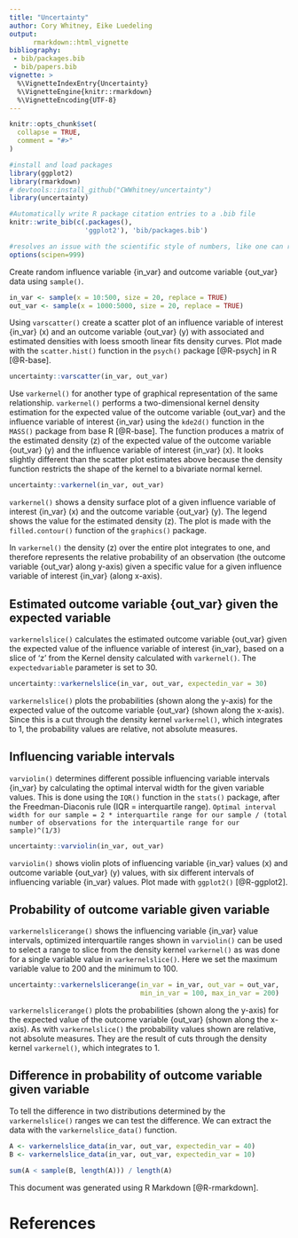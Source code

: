 ```yaml
---
title: "Uncertainty"
author: Cory Whitney, Eike Luedeling 
output:
      rmarkdown::html_vignette
bibliography:
 - bib/packages.bib
 - bib/papers.bib
vignette: >
  %\VignetteIndexEntry{Uncertainty}
  %\VignetteEngine{knitr::rmarkdown}
  %\VignetteEncoding{UTF-8}
---
```


<!-- Print pdf and word versions -->
<!-- rmarkdown::render("uncertainty-vignette.Rmd", output_format = "pdf_document") -->
<!-- rmarkdown::render("uncertainty-vignette.Rmd", output_format = "word_document") -->

```r
knitr::opts_chunk$set(
  collapse = TRUE,
  comment = "#>"
)
```

```r
#install and load packages
library(ggplot2)
library(rmarkdown)
# devtools::install_github("CWWhitney/uncertainty")
library(uncertainty)

#Automatically write R package citation entries to a .bib file
knitr::write_bib(c(.packages(), 
                   'ggplot2'), 'bib/packages.bib')

#resolves an issue with the scientific style of numbers, like one can read inside this answer from @Paul Hiemstra: https://stackoverflow.com/a/25947542/4061993 from the documentation of ?options:
options(scipen=999)
```

Create random influence variable {in_var} and outcome variable {out_var} data using `sample()`. 

```r
in_var <- sample(x = 10:500, size = 20, replace = TRUE)
out_var <- sample(x = 1000:5000, size = 20, replace = TRUE)
```

Using `varscatter()` create a scatter plot of an influence variable of interest {in_var} (x) and an outcome variable {out_var} (y) with associated and estimated densities with loess smooth linear fits density curves. Plot made with the `scatter.hist()` function in the `psych()` package [@R-psych] in R [@R-base].  

```r
uncertainty::varscatter(in_var, out_var)
```

Use `varkernel()` for another type of graphical representation of the same relationship. `varkernel()` performs a two-dimensional kernel density estimation for the expected value of the outcome variable {out_var} and the influence variable of interest {in_var} using the `kde2d()` function in the `MASS()` package from base R [@R-base]. The function produces a matrix of the estimated density (z) of the expected value of the outcome variable {out_var} (y) and the influence variable of interest {in_var} (x). It looks slightly different than the scatter plot estimates above because the density function restricts the shape of the kernel to a bivariate normal kernel.

```r
uncertainty::varkernel(in_var, out_var)
```

`varkernel()` shows a density surface plot of a given influence variable of interest {in_var} (x) and the outcome variable {out_var} (y). The legend shows the value for the estimated density (z). The plot is made with the `filled.contour()` function of the `graphics()` package.

In `varkernel()` the density (z) over the entire plot integrates to one, and therefore represents the relative probability of an observation (the outcome variable {out_var} along y-axis) given a specific value for a given influence variable of interest {in_var} (along x-axis). 

## Estimated outcome variable {out_var} given the expected variable

`varkernelslice()` calculates the estimated outcome variable {out_var} given the expected value of the influence variable of interest {in_var}, based on a slice of 'z' from the Kernel density calculated with `varkernel()`. The `expectedvariable` parameter is set to 30.

```r
uncertainty::varkernelslice(in_var, out_var, expectedin_var = 30)
```

`varkernelslice()` plots the probabilities (shown along the y-axis) for the expected value of the outcome variable {out_var} (shown along the x-axis). Since this is a cut through the density kernel `varkernel()`, which integrates to 1, the probability values are relative, not absolute measures.

## Influencing variable intervals

`varviolin()` determines different possible influencing variable intervals {in_var} by calculating the optimal interval width for the given variable values. This is done using the `IQR()` function in the `stats()` package, after the Freedman-Diaconis rule (IQR = interquartile range).
`Optimal interval width for our sample = 2 * interquartile range for our sample / (total number of observations for the interquartile range for our sample)^(1/3)`

```r
uncertainty::varviolin(in_var, out_var)
```

`varviolin()` shows violin plots of influencing variable {in_var} values (x) and outcome variable {out_var} (y) values, with six different intervals of influencing variable {in_var} values. Plot made with `ggplot2()` [@R-ggplot2].

## Probability of outcome variable given variable

`varkernelslicerange()` shows the influencing variable {in_var} value intervals, optimized interquartile ranges shown in `varviolin()` can be used to select a range to slice from the density kernel `varkernel()` as was done for a single variable value in `varkernelslice()`. Here we set the maximum variable value to 200 and the minimum to 100.

```r
uncertainty::varkernelslicerange(in_var = in_var, out_var = out_var, 
                                 min_in_var = 100, max_in_var = 200)
```

`varkernelslicerange()` plots the probabilities (shown along the y-axis) for the expected value of the outcome variable {out_var} (shown along the x-axis). As with `varkernelslice()` the probability values shown are relative, not absolute measures. They are the result of cuts through the density kernel `varkernel()`, which integrates to 1. 

## Difference in probability of outcome variable given variable

To tell the difference in two distributions determined by the `varkernelslice()` ranges we can test the difference. We can extract the data with the `varkernelslice_data()` function.

```r

A <- varkernelslice_data(in_var, out_var, expectedin_var = 40)
B <- varkernelslice_data(in_var, out_var, expectedin_var = 10)

sum(A < sample(B, length(A))) / length(A)

```

This document was generated using R Markdown [@R-rmarkdown].

# References
